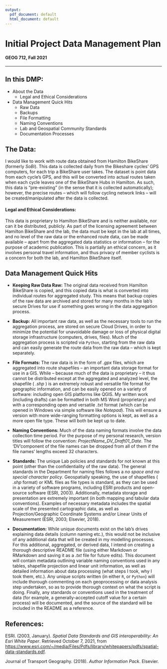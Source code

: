 ---
output:
  pdf_document: default
  html_document: default
---

# **Initial Project Data Management Plan**
#### GEOG 712, Fall 2021
***
  
## **In this DMP:**
* About the Data
  - Legal and Ethical Considerations
* Data Management Quick Hits
  - Raw Data
  - Backups
  - File Formatting
  - Naming Conventions
  - Lab and Geospatial Community Standards
  - Documentation Processes
  

## **The Data:**
  
I would like to work with route data obtained from Hamilton BikeShare (formerly _SoBi_). 
This data is collected daily from the Bikeshare cycles' GPS computers, for each trip a BikeShare user takes. The dataset is point data from each cycle's GPS,
and this will be converted into actual routes taken when each cycle leaves one of the BikeShare Hubs in Hamilton. As such, this data is "pre-existing" (in the sense
that it is collected automatically); however, the precise routes -- which will follow cycling network links -- will be created/manipulated after the data is collected. 
  
#### **Legal and Ethical Considerations:**  

This data is proprietary to Hamilton BikeShare and is neither available, nor can it be distributed, publicly. 
As part of the licensing agreement between Hamilton BikeShare and the lab, the data must be kept in the lab at all times, and no level of the raw data or the enhanced route data, can be made available -- apart from the aggregated data statistics or information -- for the purpose of academic publication. 
  This is partially an ethical concern, as it involves personal travel information, and thus privacy of member 
 cyclists is a concern for both the lab, and Hamilton BikeShare itself. 
  
## **Data Management Quick Hits**
  
- **Keeping Raw Data Raw:** The original data received from Hamilton BikeShare is copied, and this copied data is what is
 converted into individual routes for aggregated study. This means that backup copies of the raw data are archived and stored for many months in the lab's secure Drives
 for use if something goes wrong in the data aggregation process. 
  
- **Backup:** All important raw data, as well as the necessary tools to run the aggregation process, are stored on secure Cloud Drives, in order to minimize the
 potential for unavoidable damage or loss of physical digital storage infrastructure (computers, drives, files). Much of the aggregation process is scripted via 
 `Python`, starting from the raw data and can easily generate the route data from the raw data -- which is kept separately. 
  
- **File Formats:** The raw data is in the form of _.gpx_ files, which are aggregated into route shapefiles -- an important data storage format for use in a GIS. 
While -- because much of the data is proprietary -- it thus cannot be distributed except at the aggregated and analyzed level,
the shapefile ( _.shp_ ) is an extremely robust and versatile file format for geographic information, and can be easily opened on a variety of software:
including open GIS platforms like QGIS. 
My written work (including drafts) can be formatted in both MS Word (proprietary) and with a corresponding open and versatile _.txt_ format (which can be opened in Windows via simple
software like _Notepad_). This will ensure a version with more wide-ranging formatting options is kept, as well as a more open file type. 
These will both be kept up to date.
  
- **Naming Conventions:** Much of the data naming formats involve the data collection time period. For the purpose of my personal research, version titles will follow the convention: _ProjectName_DV_Draft01_Date_. The 'DV'component of the file names can be dropped from all of them if the file names' lengths exceed 32 characters. 
   
- **Standards:** The unique Lab policies and standards for not known at this point (other than the confidentiality of the raw data). The general standards in the Department for naming files follows a _no space and no special character policy_. Geospatially speaking, the use of shapefiles ( _.shp_ format) or KML files as file types is standard, as they can be used in a variety of software programs, including ESRI products and open-source software (ESRI, 2003). 
Additionally, metadata storage and presentation are extremely important (in both mapping and tabular data conventions). Examples of necessary metadata includes the spatial scale of the presented cartographic data, as well as Projection/Geographic Coordinate Systems and/or Linear Units of Measurement (ESRI, 2003; Elsevier, 2018). 
  
- **Documentation:**
While unique documents exist on the lab's drives explaining data details (column naming etc.), this would not be inclusive
of any additional data that will be created in my modelling processes. For this additional, aggregated, or derived data, I intend on creating a thorough
descriptive README file (using either Markdown or RMarkdown and saving it as a _.txt_ file for future edits). 
This document will contain metadata outlining variable naming conventions used in any tables, shapefile projection and linear unit information, as well
as detailed information about data processing (what steps I took, why I took them, etc.). 
  Any unique scripts written (in either `R`, or `Python`) will include thorough commenting on each geoprocessing or data analysis step undertaken,
so as to provide thorough context on what the script is doing.
  Finally, any standards or conventions used in the treatment of data (for example, a generally-accepted cutoff value for a certain process) will
be documented, and the source of the standard will be included in the README as a reference.
  
## References:
  
ESRI. (2003, January). _Spatial Data Standards and GIS interoperability: An Esri White Paper_. Retrieved October 7, 2021,
from [https://www.esri.com/~/media/Files/Pdfs/library/whitepapers/pdfs/spatial-data-standards.pdf](https://www.esri.com/~/media/Files/Pdfs/library/whitepapers/pdfs/spatial-data-standards.pdf).
  
Journal of Transport Geography. (2018). _Author Information Pack_. Elsevier.

